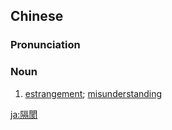 {{also|隔阂}}
==Chinese==
{{zh-forms|s=隔阂}}

===Pronunciation===
{{zh-pron
|m=géhé
|c=gaak3 hat6
|mn=keh-hek
|cat=n
}}

===Noun===
{{zh-noun}}

# [[estrangement]]; [[misunderstanding]]

{{zh-cat|Intermediate}}

[[ja:隔閡]]
